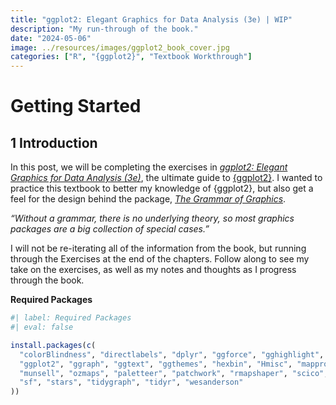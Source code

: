 ```yaml
---
title: "ggplot2: Elegant Graphics for Data Analysis (3e) | WIP"
description: "My run-through of the book."
date: "2024-05-06"
image: ../resources/images/ggplot2_book_cover.jpg
categories: ["R", "{ggplot2}", "Textbook Workthrough"]
---
```


# Getting Started

## 1 Introduction

In this post, we will be completing the exercises in [*ggplot2: Elegant Graphics for Data Analysis (3e)*](https://ggplot2-book.org/), the ultimate guide to [{ggplot2}](https://ggplot2.tidyverse.org/). I wanted to practice this textbook to better my knowledge of {ggplot2}, but also get a feel for the design behind the package, [*The Grammar of Graphics*](https://link.springer.com/book/10.1007/0-387-28695-0).

*"Without a grammar, there is no underlying theory, so most graphics packages are a big collection of special cases."*

I will not be re-iterating all of the information from the book, but running through the Exercises at the end of the chapters. Follow along to see my take on the exercises, as well as my notes and thoughts as I progress through the book.

**Required Packages**

```r
#| label: Required Packages
#| eval: false

install.packages(c(
  "colorBlindness", "directlabels", "dplyr", "ggforce", "gghighlight", "ggnewscale",
  "ggplot2", "ggraph", "ggtext", "ggthemes", "hexbin", "Hmisc", "mapproj", "maps",
  "munsell", "ozmaps", "paletteer", "patchwork", "rmapshaper", "scico", "seriation",
  "sf", "stars", "tidygraph", "tidyr", "wesanderson"
))

```
